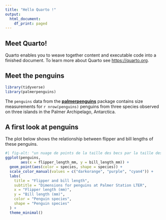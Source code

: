 ```yaml
---
title: "Hello Quarto !"
output:
  html_document:
    df_print: paged
---
```


## Meet Quarto!

Quarto enables you to weave together content and executable code into a finished document. To learn more about Quarto see <https://quarto.org>.

## Meet the penguins

```r
library(tidyverse)
library(palmerpenguins)
```

The `penguins` data from the [**palmerpenguins**](https://allisonhorst.github.io/palmerpenguins "palmerpenguins R package") package contains size measurements for `r nrow(penguins)` penguins from three species observed on three islands in the Palmer Archipelago, Antarctica.

## A first look at penguins

The plot below shows the relationship between flipper and bill lengths of these penguins.

```r
#| fig-alt: "un nuage de points de la taille des becs par la taille des tetes de 3 especes de pingoins"
ggplot(penguins, 
       aes(x = flipper_length_mm, y = bill_length_mm)) +
  geom_point(aes(color = species, shape = species)) +
  scale_color_manual(values = c("darkorange", "purple", "cyan4")) +
  labs(
    title = "Flipper and bill length",
    subtitle = "Dimensions for penguins at Palmer Station LTER",
    x = "Flipper length (mm)", 
    y = "Bill length (mm)",
    color = "Penguin species", 
    shape = "Penguin species"
  ) +
  theme_minimal()
```
